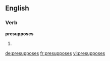 ==English==

===Verb===
'''presupposes'''

# {{en-third-person singular of|presuppose}}

[[de:presupposes]]
[[fr:presupposes]]
[[vi:presupposes]]